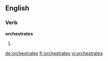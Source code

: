 ==English==

===Verb===
'''orchestrates'''

# {{third-person singular of|orchestrate}}

[[de:orchestrates]]
[[fr:orchestrates]]
[[vi:orchestrates]]